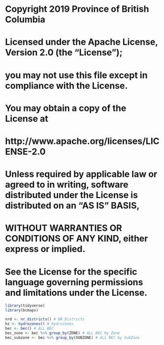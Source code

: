 # Copyright 2019 Province of British Columbia
#
# Licensed under the Apache License, Version 2.0 (the "License");
# you may not use this file except in compliance with the License.
# You may obtain a copy of the License at
#
# http://www.apache.org/licenses/LICENSE-2.0
#
# Unless required by applicable law or agreed to in writing, software distributed under the License is distributed on an "AS IS" BASIS,
# WITHOUT WARRANTIES OR CONDITIONS OF ANY KIND, either express or implied.
# See the License for the specific language governing permissions and limitations under the License.

```r
library(tidyverse)
library(bcmaps)

nrd <- nr_districts() # NR Districts
hz <- hydrozones() # Hydrozones
bec <- bec() # ALL BEC
bec_zone <- bec %>% group_by(ZONE) # ALL BEC by Zone
bec_subzone <- bec %>% group_by(SUBZONE) # ALL BEC by SubZone
```

